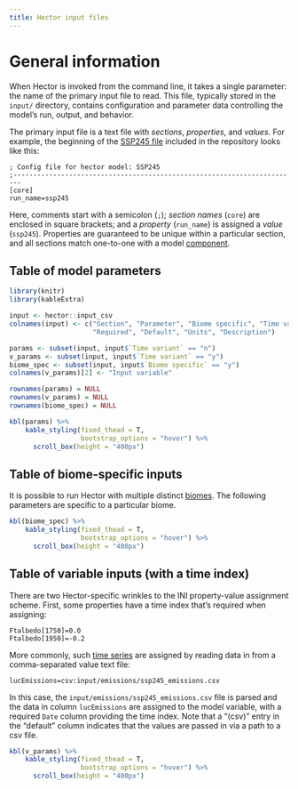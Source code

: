 ```yaml
---
title: Hector input files
---
```


# General information

When Hector is invoked from the command line, it takes a single parameter: the name of the primary input file to read. This file, typically stored in the `input/` directory, contains configuration and parameter data controlling the model's run, output, and behavior.

The primary input file is a text file with *sections*, *properties*, and *values*. For example, the beginning of the [SSP245 file](/tree/master/inst/input/hector_ssp245.ini) included in the repository looks like this:

```
; Config file for hector model: SSP245
;------------------------------------------------------------------------
[core]
run_name=ssp245
```

Here, comments start with a semicolon (`;`); *section names* (`core`) are enclosed in square brackets; and a *property* (`run_name`) is assigned a *value* (`ssp245`). Properties are guaranteed to be unique within a particular section, and all sections match one-to-one with a model [component](ComponentAPI.html).


## Table of model parameters

``` r
library(knitr)
library(kableExtra)

input <- hector::input_csv
colnames(input) <- c("Section", "Parameter", "Biome specific", "Time variant",
                     "Required", "Default", "Units", "Description")

params <- subset(input, input$`Time variant` == "n")
v_params <- subset(input, input$`Time variant` == "y")
biome_spec <- subset(input, input$`Biome specific` == "y")
colnames(v_params)[2] <- "Input variable"

rownames(params) = NULL
rownames(v_params) = NULL
rownames(biome_spec) = NULL

kbl(params) %>%
    kable_styling(fixed_thead = T, 
                  bootstrap_options = "hover") %>%
      scroll_box(height = "400px")

```
  
## Table of biome-specific inputs

It is possible to run Hector with multiple distinct [biomes](multiple-biomes.html).
The following parameters are specific to a particular biome.

``` r
kbl(biome_spec) %>%
    kable_styling(fixed_thead = T, 
                  bootstrap_options = "hover") %>%
      scroll_box(height = "400px")

```
  

## Table of variable inputs (with a time index)

There are two Hector-specific wrinkles to the INI property-value assignment scheme. First, some properties have a time index that's required when assigning:

```
Ftalbedo[1750]=0.0
Ftalbedo[1950]=-0.2
```

More commonly, such [time series](TimeSeries.html) are assigned by reading data in from a comma-separated value text file:

```
lucEmissions=csv:input/emissions/ssp245_emissions.csv 
```

In this case, the `input/emissions/ssp245_emissions.csv` file is parsed and the data in column `lucEmissions` are assigned to the model variable, with a required `Date` column providing the time index. Note that a "(csv)" entry in the "default" column indicates that the values are passed in via a path to a csv file. 

``` r
kbl(v_params) %>%
    kable_styling(fixed_thead = T, 
                  bootstrap_options = "hover") %>%
      scroll_box(height = "400px")

```
  

  
[gsl-ode]: https://www.gnu.org/software/gsl/manual/html_node/Ordinary-Differential-Equations.html#Ordinary-Differential-Equations   

